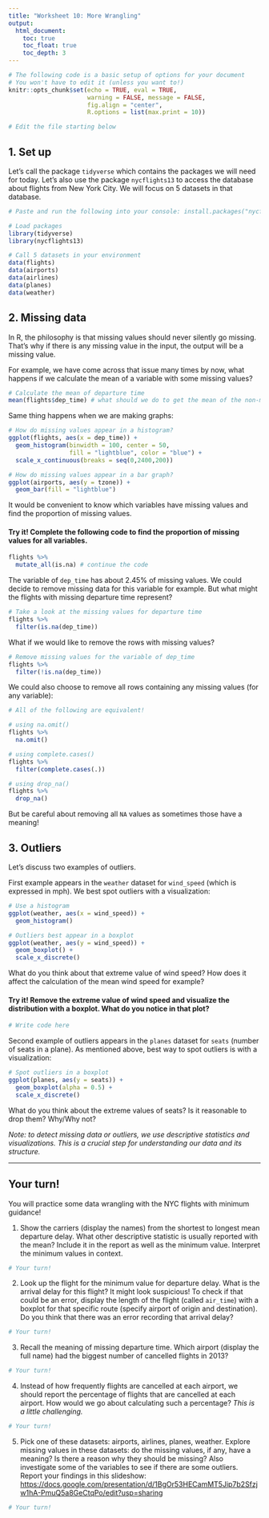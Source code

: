 ```yaml
---
title: "Worksheet 10: More Wrangling"
output: 
  html_document:
    toc: true
    toc_float: true
    toc_depth: 3
---
```


```r
# The following code is a basic setup of options for your document
# You won't have to edit it (unless you want to!)
knitr::opts_chunk$set(echo = TRUE, eval = TRUE,  
                      warning = FALSE, message = FALSE, 
                      fig.align = "center",
                      R.options = list(max.print = 10))

# Edit the file starting below
```

## 1. Set up

Let's call the package `tidyverse` which contains the packages we will need for today. Let's also use the package `nycflights13` to access the database about flights from New York City. We will focus on 5 datasets in that database.

```r
# Paste and run the following into your console: install.packages("nycflights13")

# Load packages 
library(tidyverse)
library(nycflights13)

# Call 5 datasets in your environment
data(flights)
data(airports)
data(airlines)
data(planes)
data(weather)
```

## 2. Missing data

In R, the philosophy is that missing values should never silently go missing. That's why if there is any missing value in the input, the output will be a missing value.

For example, we have come across that issue many times by now, what happens if we calculate the mean of a variable with some missing values?

```r
# Calculate the mean of departure time
mean(flights$dep_time) # what should we do to get the mean of the non-missing values?
```

Same thing happens when we are making graphs:

```r
# How do missing values appear in a histogram?
ggplot(flights, aes(x = dep_time)) +
  geom_histogram(binwidth = 100, center = 50, 
                 fill = "lightblue", color = "blue") +
  scale_x_continuous(breaks = seq(0,2400,200))

# How do missing values appear in a bar graph?
ggplot(airports, aes(y = tzone)) +
  geom_bar(fill = "lightblue")
```

It would be convenient to know which variables have missing values and find the proportion of missing values.

#### **Try it! Complete the following code to find the proportion of missing values for all variables.**

```r
flights %>%
  mutate_all(is.na) # continue the code
```

The variable of `dep_time` has about 2.45% of missing values. We could decide to remove missing data for this variable for example. But what might the flights with missing departure time represent?

```r
# Take a look at the missing values for departure time
flights %>% 
  filter(is.na(dep_time))
```

What if we would like to remove the rows with missing values?

```r
# Remove missing values for the variable of dep_time
flights %>% 
  filter(!is.na(dep_time))
```

We could also choose to remove all rows containing any missing values (for any variable):

```r
# All of the following are equivalent!

# using na.omit()
flights %>% 
  na.omit()

# using complete.cases()
flights %>% 
  filter(complete.cases(.))

# using drop_na()
flights %>% 
  drop_na()
```

But be careful about removing all `NA` values as sometimes those have a meaning!

## 3. Outliers

Let's discuss two examples of outliers.

First example appears in the `weather` dataset for `wind_speed` (which is expressed in mph). We best spot outliers with a visualization:

```r
# Use a histogram
ggplot(weather, aes(x = wind_speed)) +
  geom_histogram()

# Outliers best appear in a boxplot
ggplot(weather, aes(y = wind_speed)) +
  geom_boxplot() + 
  scale_x_discrete()
```

What do you think about that extreme value of wind speed? How does it affect the calculation of the mean wind speed for example?

#### **Try it! Remove the extreme value of wind speed and visualize the distribution with a boxplot. What do you notice in that plot?**

```r
# Write code here
```

Second example of outliers appears in the `planes` dataset for `seats` (number of seats in a plane). As mentioned above, best way to spot outliers is with a visualization:

```r
# Spot outliers in a boxplot
ggplot(planes, aes(y = seats)) +
  geom_boxplot(alpha = 0.5) + 
  scale_x_discrete()
```

What do you think about the extreme values of seats? Is it reasonable to drop them? Why/Why not?

*Note: to detect missing data or outliers, we use descriptive statistics and visualizations. This is a crucial step for understanding our data and its structure.*

------------------------------------------------------------------------

## **Your turn!**

You will practice some data wrangling with the NYC flights with minimum guidance!

1.  Show the carriers (display the names) from the shortest to longest mean departure delay. What other descriptive statistic is usually reported with the mean? Include it in the report as well as the minimum value. Interpret the minimum values in context.

```r
# Your turn!

```

2.  Look up the flight for the minimum value for departure delay. What is the arrival delay for this flight? It might look suspicious! To check if that could be an error, display the length of the flight (called `air_time`) with a boxplot for that specific route (specify airport of origin and destination). Do you think that there was an error recording that arrival delay?

```r
# Your turn!

```

3.  Recall the meaning of missing departure time. Which airport (display the full name) had the biggest number of cancelled flights in 2013?

```r
# Your turn!

```

4.  Instead of how frequently flights are cancelled at each airport, we should report the percentage of flights that are cancelled at each airport. How would we go about calculating such a percentage? *This is a little challenging.*

```r
# Your turn!

```

5.  Pick one of these datasets: airports, airlines, planes, weather. Explore missing values in these datasets: do the missing values, if any, have a meaning? Is there a reason why they should be missing? Also investigate some of the variables to see if there are some outliers. Report your findings in this slideshow: <https://docs.google.com/presentation/d/1BgOr53HECamMT5Jip7b2Sfzjw1hA-PmuQ5a8GeCtqPo/edit?usp=sharing>

```r
# Your turn!

```



